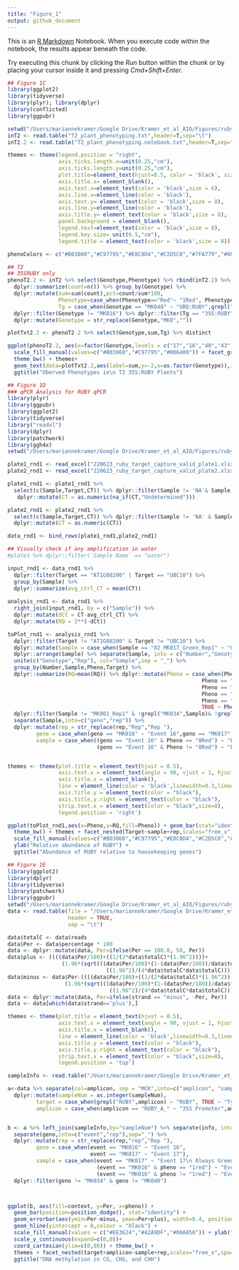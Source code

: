 ```yaml
---
title: "Figure_1"
output: github_document
---
```


This is an [R Markdown](http://rmarkdown.rstudio.com) Notebook. When you execute code within the notebook, the results appear beneath the code. 

Try executing this chunk by clicking the *Run* button within the chunk or by placing your cursor inside it and pressing *Cmd+Shift+Enter*. 

```r
## Figure 1C
library(ggplot2)
library(tidyverse)
library(plyr); library(dplyr)
library(conflicted)
library(ggpubr)

setwd("/Users/mariannekramer/Google Drive/Kramer_et_al_AIO/Figures/ruby_phenotypes")
inT2 <- read.table("T2_plant_phenotyping.txt",header=T,sep="\t") 
inT2.2 <- read.table("T2_plant_phenotyping.notebook.txt",header=T,sep="\t") 

themes <- theme(legend.position = "right",
                axis.ticks.length.x=unit(0.25,"cm"),
                axis.ticks.length.y=unit(0.25,"cm"),
                plot.title=element_text(hjust=0.5, color = 'black', size = 12),
                axis.title.x= element_blank(),
                axis.text.x=element_text(color = 'black',size = 6),
                axis.line.x=element_line(color = 'black'),
                axis.text.y= element_text(color = 'black',size = 8),
                axis.line.y=element_line(color = 'black'),
                axis.title.y= element_text(color = 'black',size = 8),
                panel.background = element_blank(),
                legend.text=element_text(color = 'black',size = 8),
                legend.key.size= unit(0.5,"cm"),
                legend.title = element_text(color = 'black',size = 8))

phenoColors <- c("#B03060","#C97795","#E8C8D4","#C2D5C0","#7FA779","#006400")

## T2
## 35SRUBY only
phenoT2.2 <- inT2 %>% select(Genotype,Phenotype) %>% rbind(inT2.2) %>% group_by(Genotype,Phenotype) %>% 
  dplyr::summarize(count=n()) %>% group_by(Genotype) %>%
  dplyr::mutate(sum=sum(count),pct=count/sum*100,
                Phenotype=case_when(Phenotype=="Red"~ "1Red", Phenotype=="Red_to_Green"~"2Red_to_Green", Phenotype=="Green"~"3Green"),
                Tg = case_when(Genotype == "MK048" ~ "UBQ:RUBY",grepl("MK05",Genotype)~"UBQ:RUBY",TRUE~"35S:RUBY")) %>%
  dplyr::filter(Genotype != "MK016") %>% dplyr::filter(Tg == "35S:RUBY") %>% dplyr::mutate(Genotype = case_when(Genotype == "MK063" ~ "MK016", TRUE ~ Genotype)) %>% 
  dplyr::mutate(Genotype = str_replace(Genotype,"MK0",""))

plotTxt2.2 <- phenoT2.2 %>% select(Genotype,sum,Tg) %>% distinct

ggplot(phenoT2.2, aes(x=factor(Genotype,levels = c("17","16","40","43","34","41","42","44","45")),y=pct, fill=Phenotype)) + geom_col(color='black') + 
  scale_fill_manual(values=c("#B03060","#C97795","#006400")) + facet_grid(~Tg,scale='free',space='free')+
  theme_bw() + themes+
  geom_text(data=plotTxt2.2,aes(label=sum,y=-2,x=as.factor(Genotype)),inherit.aes = F,size=2) + 
  ggtitle("Oberved Phenotypes in\n T2 35S:RUBY Plants")
```

```r
## Figure 1D
### qPCR Analysis for RUBY qPCR
library(plyr)
library(ggpubr)
library(ggplot2)
library(tidyverse)
library("readxl")
library(dplyr)
library(patchwork)
library(ggh4x)
setwd("/Users/mariannekramer/Google Drive/Kramer_et_al_AIO/Figures/ruby_qpcr/")

plate1_rnd1 <- read_excel("220623_ruby_target_capture_valid_plate1.xlsx",sheet="Results",range="D52:O315",col_names =c("Sample","Target","task","reporter","quencher","quantity","quant mean","quant sd","rq","rq min","rq max","CT"))
plate2_rnd1 <- read_excel("220623_ruby_target_capture_valid_plate2.xlsx",sheet="Results",range="D52:O63",col_names =c("Sample","Target","task","reporter","quencher","quantity","quant mean","quant sd","rq","rq min","rq max","CT"))

plate1_rnd1 <- plate1_rnd1 %>%
  select(c(Sample,Target,CT)) %>% dplyr::filter(Sample != 'NA'& Sample != "water") %>%
   dplyr::mutate(CT = as.numeric(na_if(CT,"Undetermined")))

plate2_rnd1 <- plate2_rnd1 %>%
  select(c(Sample,Target,CT)) %>% dplyr::filter(Sample != 'NA' & Sample != "water") %>%
  dplyr::mutate(CT = as.numeric(CT))

data_rnd1 <- bind_rows(plate1_rnd1,plate2_rnd1)

## Visually check if any amplification in water
#plate1 %>% dplyr::filter(`Sample Name` == "water")

input_rnd1 <- data_rnd1 %>% 
  dplyr::filter(Target == "AT1G08200" | Target == "UBC10") %>%
  group_by(Sample) %>%
  dplyr::summarize(avg_ctrl_CT = mean(CT))
  
analysis_rnd1 <- data_rnd1 %>% 
  right_join(input_rnd1, by = c("Sample")) %>%
  dplyr::mutate(dCt = CT-avg_ctrl_CT) %>%
  dplyr::mutate(RQ = 2**(-dCt))

toPlot_rnd1 <- analysis_rnd1 %>%
  dplyr::filter(Target != "AT1G08200" & Target != "UBC10") %>% 
  dplyr::mutate(Sample = case_when(Sample == "02_MK017_Green_Rep1" ~ "02_MK017_8green_Rep1", TRUE ~ Sample)) %>%
  dplyr::arrange(Sample) %>% separate(Sample, into = c("Number","Genotype","Pheno","Rep"), sep="_") %>%
  unite(c("Genotype","Rep"), col="Sample",sep = "_") %>%
  group_by(Number,Sample,Pheno,Target) %>%
  dplyr::summarize(RQ=mean(RQ)) %>% dplyr::mutate(Pheno = case_when(Pheno == "Red" ~ "0Red",
                                                             Pheno == "FullRed" ~"1Fully Red",
                                                             Pheno == "RedParts" ~"2Red Parts",
                                                             Pheno == "FullGreen" ~"4Fully Green",
                                                             Pheno == "GreenParts" ~"3Green Parts", 
                                                             TRUE ~ Pheno)) %>%
  dplyr::filter(Sample != "MK001_Rep1" & !grepl("MK034",Sample)& !grepl("MK010",Sample)& !grepl("MK040",Sample)) %>% 
  separate(Sample,into=c("geno","rep")) %>% 
  dplyr::mutate(rep = str_replace(rep,"Rep","Rep "),
         geno = case_when(geno == "MK016" ~ "Event 16",geno == "MK017" ~ "Event 17\n Always Green"), 
         sample = case_when((geno == "Event 16" & Pheno == "0Red") ~ "Event 16\n Always Red", 
                            (geno == "Event 16" & Pheno != "0Red") ~ "Event 16\n Red-to-Green", TRUE ~ geno))


themes <- theme(plot.title = element_text(hjust = 0.5),
                axis.text.x = element_text(angle = 90, vjust = 1, hjust=1),
                axis.title.x = element_blank(),
                line = element_line(color = 'black',linewidth=0.3,lineend="round"),
                axis.title.y = element_text(color = "black"),
                axis.title.y.right = element_text(color = "black"),
                strip.text.x = element_text(color = "black",size=8),
                legend.position = 'right')

ggplot(toPlot_rnd1,aes(x=Pheno,y=RQ,fill=Pheno)) + geom_bar(stat="identity",position=position_dodge(0.9),color='black')+
  theme_bw() + themes + facet_nested(Target~sample+rep,scales="free_x",space="free") + 
  scale_fill_manual(values=c("#B03060","#C97795","#E8C8D4","#C2D5C0","#7FA779","#006400")) + 
  ylab("Relative abundance of RUBY") +
  ggtitle("Abundance of RUBY relative to housekeeping genes")

```

```r
## Figure 1E
library(ggplot2)
library(dplyr)
library(tidyverse)
library(patchwork)
library(ggpubr)
setwd("/Users/mariannekramer/Google Drive/Kramer_et_al_AIO/Figures/ruby_bsas/")
data <- read.table(file = "/Users/mariannekramer/Google Drive/Kramer_et_al_AIO/Figures/ruby_bsas/output_matrix.txt",
                   header = TRUE,
                   sep = "\t")

data$totalC <- data$reads
data$Per <- data$percentage * 100
data <- dplyr::mutate(data, Per=ifelse(Per == 100.0, 50, Per))
data$plus <- ((((data$Per/100)+((1/(2*data$totalC)*(1.96^2))))+
                 (1.96*(sqrt(((data$Per/100)*(1-(data$Per/100))/data$totalC)+
                               ((1.96^2)/(4*data$totalC*data$totalC)))))))*100/1+((1/data$totalC)*(1.96^2))-data$Per
data$minus <- data$Per-((((data$Per/100)+((1/(2*data$totalC)*(1.96^2))))-
                  (1.96*(sqrt(((data$Per/100)*(1-(data$Per/100))/data$totalC)+
                                ((1.96^2)/(4*data$totalC*data$totalC)))))))*100/1+((1/data$totalC)*(1.96^2))
data <- dplyr::mutate(data, Per=ifelse(strand == "minus", -Per, Per))
data <- data[which(data$strand=='plus'),]

themes <- theme(plot.title = element_text(hjust = 0.5),
                axis.text.x = element_text(angle = 90, vjust = 1, hjust=1),
                axis.title.x = element_blank(),
                line = element_line(color = 'black',linewidth=0.3,lineend="round"),
                axis.title.y = element_text(color = "black"),
                axis.title.y.right = element_text(color = "black"),
                strip.text.x = element_text(color = "black",size=8),
                legend.position = 'top')

sampleInfo <- read.table("/Users/mariannekramer/Google Drive/Kramer_et_al_AIO/Figures/ruby_bsas/MCK_to_sampleInfo.txt",sep="\t",header=T)

a<-data %>% separate(col=amplicon, sep = "MCK",into=c("amplicon", "sampleNum")) %>% 
  dplyr::mutate(sampleNum = as.integer(sampleNum),
         target = case_when(grepl("RUBY",amplicon) ~ "RUBY", TRUE ~ "TyrAT"),
         amplicon = case_when(amplicon == "RUBY_A_" ~ "35S Promoter",amplicon == "RUBY_B_"~"CDS",amplicon == "TyrAT_"~"AT2G20680", TRUE ~ amplicon))


b <- a %>% left_join(sampleInfo,by="sampleNum") %>% separate(info, into=c("geno","prom","pheno"),sep="[.]") %>% 
  separate(geno,into=c("event","rep"),sep="_") %>%
  dplyr::mutate(rep = str_replace(rep,"rep","Rep "),
         geno = case_when(event == "MK016" ~ "Event 16",
                          event == "MK017" ~ "Event 17"), 
         sample = case_when(event == "MK017" ~ "Event 17\n Always Green",
                            (event == "MK016" & pheno == "1red") ~ "Event 16\n Always Red", 
                            (event == "MK016" & pheno != "1red") ~ "Event 16\n Red-to-Green", TRUE ~ geno)) %>%
  dplyr::filter(geno != "MK034" & geno != "MK040")



ggplot(b, aes(fill=context, y=Per, x=pheno)) + 
  geom_bar(position=position_dodge(), stat="identity") +
  geom_errorbar(aes(ymin=Per-minus, ymax=Per+plus), width=0.4, position = position_dodge(0.9)) +
  geom_hline(yintercept = 0,colour = "black") +
  scale_fill_manual(values = c("#EE3624","#42A9DF","#00A850")) + ylab("% DNA methylation") +
  scale_y_continuous(expand=c(0,0))+
  coord_cartesian(ylim=c(0,80)) + theme_bw() +
  themes + facet_nested(target+amplicon~sample+rep,scales="free_x",space="free") +
  ggtitle("DNA methylation in CG, CHG, and CHH")

```

